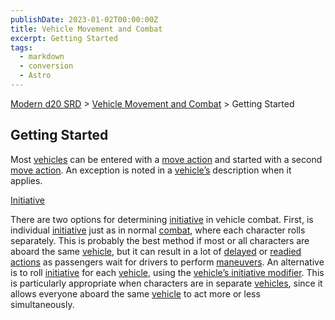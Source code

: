 ```yaml
---
publishDate: 2023-01-02T00:00:00Z
title: Vehicle Movement and Combat
excerpt: Getting Started
tags:
  - markdown
  - conversion
  - Astro
---
```


[Modern d20 SRD](/#modernD20) > [Vehicle Movement and Combat](modern-d20-srd-vehicle-movement-and-combat-index) > Getting Started

## Getting Started

Most [vehicles](modern-d20-srd-equipment-equipment-vehicles) can be entered with a [move action](modern-d20-srd-combat-move-actions) and started with a second [move action](modern-d20-srd-combat-move-actions). An exception is noted in a [vehicle’s](modern-d20-srd-equipment-equipment-vehicles) description when it applies.

[Initiative](modern-d20-srd-combat-initiative)

There are two options for determining [initiative](modern-d20-srd-combat-initiative) in vehicle combat. First, is individual [initiative](modern-d20-srd-combat-initiative) just as in normal [combat](modern-d20-srd-combat-combat-cycle), where each character rolls separately. This is probably the best method if most or all characters are aboard the same [vehicle](modern-d20-srd-equipment-equipment-vehicles), but it can result in a lot of [delayed](modern-d20-srd-combat-special-initiative-actions) or [readied actions](modern-d20-srd-combat-special-initiative-actions) as passengers wait for drivers to perform [maneuvers](modern-d20-srd-vehicle-movement-and-combat-simple-maneuvers). An alternative is to roll [initiative](modern-d20-srd-combat-initiative) for each [vehicle](modern-d20-srd-equipment-equipment-vehicles), using the [vehicle’s initiative modifier](modern-d20-srd-equipment-equipment-vehicles). This is particularly appropriate when characters are in separate [vehicles](modern-d20-srd-equipment-equipment-vehicles), since it allows everyone aboard the same [vehicle](modern-d20-srd-equipment-equipment-vehicles) to act more or less simultaneously.
